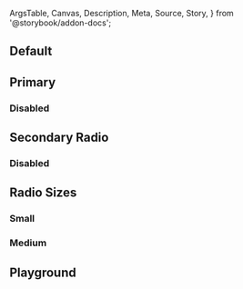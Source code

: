 <!-- @prettier -->

  ArgsTable,
  Canvas,
  Description,
  Meta,
  Source,
  Story,
} from '@storybook/addon-docs';


<Meta component={Radio} title="Material UI/Radio" render={Template} />

<Description of={Radio} />

## Default

<Canvas>
  <Story
    args={{
      value: 'value',
    }}
    name="Default"
  />
</Canvas>

## Primary

<Canvas>
  <Story
    args={{
      color: 'primary',
      value: 'value',
    }}
    name="Primary"
  />
</Canvas>

### Disabled

<Canvas>
  <Story
    args={{
      color: 'primary',
      disabled: true,
      value: 'value',
    }}
    name="Primary: Disabled"
  />
</Canvas>

## Secondary Radio

<Canvas>
  <Story
    args={{
      color: 'secondary',
      value: 'value',
    }}
    name="Secondary"
  />
</Canvas>

### Disabled

<Canvas>
  <Story
    args={{
      color: 'secondary',
      disabled: true,
      value: 'value',
    }}
    name="Secondary: Disabled"
  />
</Canvas>

## Radio Sizes

### Small

<Canvas>
  <Story
    args={{
      color: 'primary',
      size: 'small',
      value: 'value',
    }}
    name="Size: Small"
  />
</Canvas>

### Medium

<Canvas>
  <Story
    args={{
      size: 'medium',
      value: 'value',
    }}
    name="Size: Medium"
  />
</Canvas>

## Playground

<Canvas isColumn>
  <Story
    args={{
      checked: true,
      color: 'primary',
      disabled: false,
      size: 'medium',
      value: 'value',
    }}
    name="Playground"
  />
</Canvas>

<ArgsTable story="Playground" />
